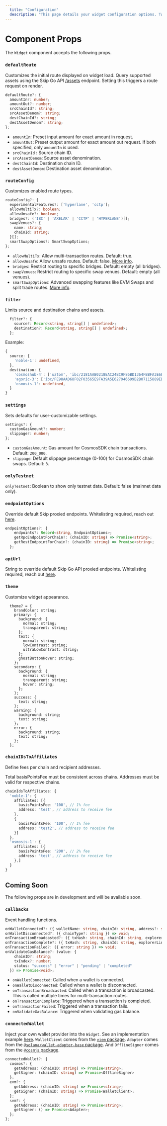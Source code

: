 ```yaml
---
  title: "Configuration"
  description: "This page details your widget configuration options. Tweak it to fit your exact user experience needs!"
---
```



# Component Props

The `Widget` component accepts the following props.

### `defaultRoute`

Customizes the initial route displayed on widget load. Query supported assets using the Skip Go API [/assets](https://docs.skip.build/go/api-reference/prod/fungible/get-v2fungibleassets) endpoint. Setting this triggers a route request on render.

```ts
defaultRoute?: {
  amountIn?: number;
  amountOut?: number;
  srcChainId?: string;
  srcAssetDenom?: string;
  destChainId?: string;
  destAssetDenom?: string;
};
```

- `amountIn`: Preset input amount for exact amount in request.
- `amountOut`: Preset output amount for exact amount out request. If both specified, only `amountIn` is used.
- `srcChainId` : Source chain ID.
- `srcAssetDenom`: Source asset denomination.
- `destChainId`: Destination chain ID.
- `destAssetDenom`: Destination asset denomination.

### `routeConfig`

Customizes enabled route types.

```ts
routeConfig?: {
  experimentalFeatures?: ['hyperlane', 'cctp'];
  allowMultiTx?: boolean;
  allowUnsafe?: boolean;
  bridges?: ('IBC' | 'AXELAR' | 'CCTP' | 'HYPERLANE')[];
  swapVenues?: {
    name: string;
    chainId: string;
  }[];
  smartSwapOptions?: SmartSwapOptions;
};
```

- `allowMultiTx`: Allow multi-transaction routes. Default: true.
- `allowUnsafe`: Allow unsafe routes. Default: false. [More info](https://api-docs.skip.build/docs/allow_unsafe-preventing-handling-bad-execution).
- `bridges`: Restrict routing to specific bridges. Default: empty (all bridges).
- `swapVenues`: Restrict routing to specific swap venues. Default: empty (all venues).
- `smartSwapOptions`: Advanced swapping features like EVM Swaps and split trade routes. [More info](https://api-docs.skip.build/docs/smart-swap-options).

### `filter`

Limits source and destination chains and assets.

```ts
  filter?: {
    source?: Record<string, string[] | undefined>;
    destination?: Record<string, string[] | undefined>;
  };
```

Example: 

```ts
{
  source: {
    'noble-1': undefined,
  },
  destination: {
    'cosmoshub-4': ['uatom', 'ibc/2181AAB0218EAC24BC9F86BD1364FBBFA3E6E3FCC25E88E3E68C15DC6E752D86'],
    'agoric-3': ['ibc/FE98AAD68F02F03565E9FA39A5E627946699B2B07115889ED812D8BA639576A9'],
    'osmosis-1': undefined,
  }
}
```

### `settings`

Sets defaults for user-customizable settings.

```ts
settings?: {
  customGasAmount?: number; 
  slippage?: number;
};
```

- `customGasAmount`: Gas amount for CosmosSDK chain transactions. Default: `200_000`.
- `slippage`: Default slippage percentage (0-100) for CosmosSDK chain swaps. Default: `3`.

### `onlyTestnet`

`onlyTestnet`: Boolean to show only testnet data. Default: false (mainnet data only).

### `endpointOptions`

Override default Skip proxied endpoints. Whitelisting required, reach out [here](https://skip.build/discord).

```ts
endpointOptions?: {
    endpoints?: Record<string, EndpointOptions>;
    getRpcEndpointForChain?: (chainID: string) => Promise<string>;
    getRestEndpointForChain?: (chainID: string) => Promise<string>;
  };
```

### `apiUrl`

String to override default Skip Go API proxied endpoints. Whitelisting required, reach out [here](https://skip.build/discord).


### `theme`

Customize widget appearance.

```tsx
  theme? = {
    brandColor: string;
    primary: {
      background: {
        normal: string;
        transparent: string;
      };
      text: {
        normal: string;
        lowContrast: string;
        ultraLowContrast: string;
      };
      ghostButtonHover: string;
    };
    secondary: {
      background: {
        normal: string;
        transparent: string;
        hover: string;
      };
    };
    success: {
      text: string;
    };
    warning: {
      background: string;
      text: string;
    };
    error: {
      background: string;
      text: string;
    };
  };
```



### `chainIDsToAffiliates`

Define fees per chain and recipient addresses.

<Info>
Total basisPointsFee must be consistent across chains. Addresses must be valid for respective chains.
</Info>

```ts
chainIdsToAffiliates: {
  'noble-1': {
    affiliates: [{
      basisPointsFee: '100', // 1% fee
      address: 'test', // address to receive fee
    },
    {
      basisPointsFee: '100', // 1% fee
      address: 'test2', // address to receive fee
    }]
  },
  'osmosis-1': {
    affiliates: [{
      basisPointsFee: '200', // 2% fee
      address: 'test', // address to receive fee
    },]
  }
}
```

## Coming Soon

The following props are in development and will be available soon.

### `callbacks`

Event handling functions.

```ts
onWalletConnected?: ({ walletName: string, chainId: string, address?: string }) => void;
onWalletDisconnected?: ({ chainType?: string }) => void;
onTransactionBroadcasted?: ({ txHash: string, chainId: string, explorerLink: string }) => void;
onTransactionComplete?: ({ txHash: string, chainId: string, explorerLink: string }) => void;
onTransactionFailed?: ({ error: string }) => void;
onValidateGasBalance?: (value: {
    chainID?: string;
    txIndex?: number;
    status: "success" | "error" | "pending" | "completed"
  }) => Promise<void>;
```

- `onWalletConnected`: Called when a wallet is connected.
- `onWalletDisconnected`: Called when a wallet is disconnected.
- `onTransactionBroadcasted`: Called when a transaction is broadcasted. This is called multiple times for multi-transaction routes. 
- `onTransactionComplete`: Triggered when a transaction is completed.
- `onTransactionFailed`: Triggered when a transaction fails.
- `onValidateGasBalance`: Triggered when validating gas balance.

### `connectedWallet`

Inject your own wallet provider into the `Widget`. See an implementation example [here](https://github.com/skip-mev/skip-go/blob/3a7dcadde0eb0604c795b6a3bc857e6d2209b7a7/examples/nextjs/pages/inject-wallet.tsx#L73).
`WalletClient` comes from the [`viem` package](https://viem.sh/docs/clients/wallet.html). `Adapter` comes from the [`@solana/wallet-adapter-base` package](https://solana.com/developers/cookbook/wallets/connect-wallet-react). And `OfflineSigner` comes from the [`@cosmjs` package](https://docs.keplr.app/api/cosmjs.html).

```ts
connectedWallet?: {
  cosmos?: {
    getAddress: (chainID: string) => Promise<string>;
    getSigner: (chainID: string) => Promise<OfflineSigner>
  };
  evm?: {
    getAddress: (chainID: string) => Promise<string>;
    getSigner: (chainID: string) => Promise<WalletClient>;
  };
  svm?: {
    getAddress: (chainID: string) => Promise<string>;
    getSigner: () => Promise<Adapter>;
  };
};
```